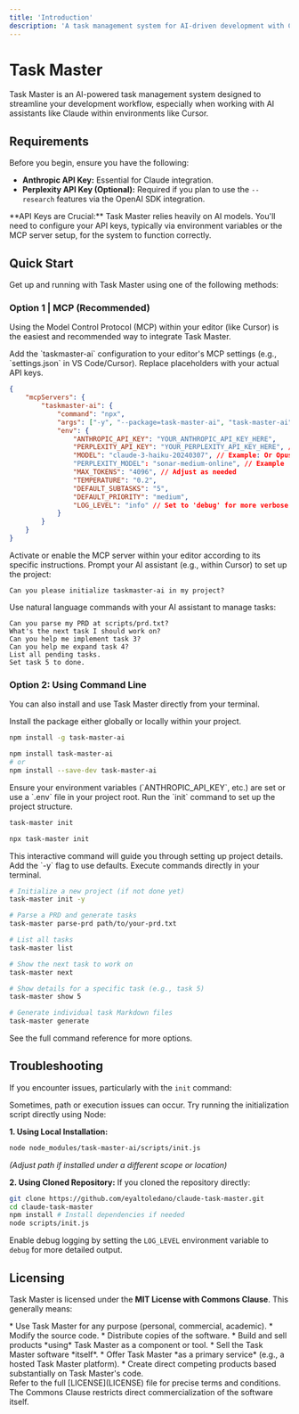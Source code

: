 ```yaml
---
title: 'Introduction'
description: 'A task management system for AI-driven development with Claude, designed to work seamlessly with Cursor AI'
---
```


# Task Master <Icon icon="ListChecks" />

Task Master is an AI-powered task management system designed to streamline your development workflow, especially when working with AI assistants like Claude within environments like Cursor.

## <Icon icon="Key" /> Requirements

Before you begin, ensure you have the following:

- **Anthropic API Key:** Essential for Claude integration.
- **Perplexity API Key (Optional):** Required if you plan to use the `--research` features via the OpenAI SDK integration.

<Info>
  **API Keys are Crucial:** Task Master relies heavily on AI models. You'll need to configure your API keys, typically via environment variables or the MCP server setup, for the system to function correctly.
</Info>

## <Icon icon="Rocket" /> Quick Start

Get up and running with Task Master using one of the following methods:

<Tabs>
<Tab title="Option 1: MCP (Recommended)">

### Option 1 | MCP (Recommended) <Icon icon="Server" />

Using the Model Control Protocol (MCP) within your editor (like Cursor) is the easiest and recommended way to integrate Task Master.

<Steps>
<Step title="Configure MCP Server">
Add the `taskmaster-ai` configuration to your editor's MCP settings (e.g., `settings.json` in VS Code/Cursor). Replace placeholders with your actual API keys.

```json {{ title="Editor MCP Configuration" }}
{
	"mcpServers": {
		"taskmaster-ai": {
			"command": "npx",
			"args": ["-y", "--package=task-master-ai", "task-master-ai", "mcp-server"], // Ensure mcp-server command is included if needed
			"env": {
				"ANTHROPIC_API_KEY": "YOUR_ANTHROPIC_API_KEY_HERE",
				"PERPLEXITY_API_KEY": "YOUR_PERPLEXITY_API_KEY_HERE", // Optional but recommended
				"MODEL": "claude-3-haiku-20240307", // Example: Or Opus/Sonnet
				"PERPLEXITY_MODEL": "sonar-medium-online", // Example
				"MAX_TOKENS": "4096", // Adjust as needed
				"TEMPERATURE": "0.2",
				"DEFAULT_SUBTASKS": "5",
				"DEFAULT_PRIORITY": "medium",
				"LOG_LEVEL": "info" // Set to 'debug' for more verbose logging
			}
		}
	}
}
```
</Step>
<Step title="Enable MCP">
Activate or enable the MCP server within your editor according to its specific instructions.
</Step>
<Step title="Initialize Task Master">
Prompt your AI assistant (e.g., within Cursor) to set up the project:

```prompt {{ title="Initialization Prompt" }}
Can you please initialize taskmaster-ai in my project?
```
</Step>
<Step title="Interact via AI">
Use natural language commands with your AI assistant to manage tasks:

```prompt {{ title="Example Prompts" }}
Can you parse my PRD at scripts/prd.txt?
What's the next task I should work on?
Can you help me implement task 3?
Can you help me expand task 4?
List all pending tasks.
Set task 5 to done.
```
</Step>
</Steps>
</Tab>

<Tab title="Option 2: Command Line">

### Option 2: Using Command Line <Icon icon="TerminalSquare" />

You can also install and use Task Master directly from your terminal.

<Steps>
<Step title="Install Task Master">
Install the package either globally or locally within your project.

<CodeBlockGroup>

```bash {{ title="Global Install" }}
npm install -g task-master-ai
```

```bash {{ title="Local Install" }}
npm install task-master-ai
# or
npm install --save-dev task-master-ai
```

</CodeBlockGroup>
<Info>Ensure your environment variables (`ANTHROPIC_API_KEY`, etc.) are set or use a `.env` file in your project root.</Info>
</Step>
<Step title="Initialize Project">
Run the `init` command to set up the project structure.

<CodeBlockGroup>

```bash {{ title="Global Usage" }}
task-master init
```

```bash {{ title="Local Usage (npx)" }}
npx task-master init
```
</CodeBlockGroup>
This interactive command will guide you through setting up project details. Add the `-y` flag to use defaults.
</Step>
<Step title="Use Common Commands">
Execute commands directly in your terminal.

```bash {{ title="Common CLI Commands" }}
# Initialize a new project (if not done yet)
task-master init -y

# Parse a PRD and generate tasks
task-master parse-prd path/to/your-prd.txt

# List all tasks
task-master list

# Show the next task to work on
task-master next

# Show details for a specific task (e.g., task 5)
task-master show 5

# Generate individual task Markdown files
task-master generate
```
See the full command reference for more options.
</Step>
</Steps>

</Tab>
</Tabs>


## <Icon icon="Bug" /> Troubleshooting

If you encounter issues, particularly with the `init` command:

<Accordion title="If 'task-master init' seems unresponsive">
  Sometimes, path or execution issues can occur. Try running the initialization script directly using Node:

  **1. Using Local Installation:**
  ```bash
  node node_modules/task-master-ai/scripts/init.js
  ```
  *(Adjust path if installed under a different scope or location)*

  **2. Using Cloned Repository:**
  If you cloned the repository directly:
  ```bash
  git clone https://github.com/eyaltoledano/claude-task-master.git
  cd claude-task-master
  npm install # Install dependencies if needed
  node scripts/init.js
  ```
</Accordion>

<Tip>Enable debug logging by setting the `LOG_LEVEL` environment variable to `debug` for more detailed output.</Tip>


## <Icon icon="FileBadge" /> Licensing

Task Master is licensed under the **MIT License with Commons Clause**. This generally means:

<div className="grid grid-cols-1 md:grid-cols-2 gap-4">
  <Card icon="CheckCircle" title="Allowed">
    * Use Task Master for any purpose (personal, commercial, academic).
    * Modify the source code.
    * Distribute copies of the software.
    * Build and sell products *using* Task Master as a component or tool.
  </Card>
  <Card icon="XCircle" title="Not Allowed">
    * Sell the Task Master software *itself*.
    * Offer Task Master *as a primary service* (e.g., a hosted Task Master platform).
    * Create direct competing products based substantially on Task Master's code.
  </Card>
</div>

<Info>
Refer to the full [LICENSE](LICENSE) file for precise terms and conditions. The Commons Clause restricts direct commercialization of the software itself.
</Info> 
